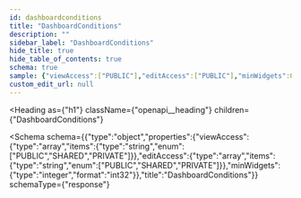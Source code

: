 ```yaml
---
id: dashboardconditions
title: "DashboardConditions"
description: ""
sidebar_label: "DashboardConditions"
hide_title: true
hide_table_of_contents: true
schema: true
sample: {"viewAccess":["PUBLIC"],"editAccess":["PUBLIC"],"minWidgets":0}
custom_edit_url: null
---
```



<Heading
  as={"h1"}
  className={"openapi__heading"}
  children={"DashboardConditions"}
>
</Heading>





<Schema
  schema={{"type":"object","properties":{"viewAccess":{"type":"array","items":{"type":"string","enum":["PUBLIC","SHARED","PRIVATE"]}},"editAccess":{"type":"array","items":{"type":"string","enum":["PUBLIC","SHARED","PRIVATE"]}},"minWidgets":{"type":"integer","format":"int32"}},"title":"DashboardConditions"}}
  schemaType={"response"}
>
  
</Schema>
            